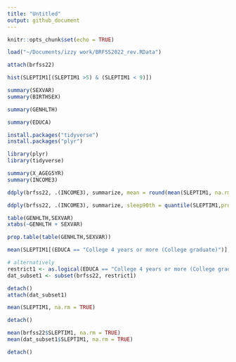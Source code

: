 ```yaml
---
title: "Untitled"
output: github_document
---
```


```r
knitr::opts_chunk$set(echo = TRUE)
```
```r
load("~/Documents/izzy work/BRFSS2022_rev.RData")
```
```r
attach(brfss22)

```
```r
hist(SLEPTIM1[(SLEPTIM1 >5) & (SLEPTIM1 < 9)])
```
```r
summary(SEXVAR)
summary(BIRTHSEX)
```
```r
summary(GENHLTH)
```
```r
summary(EDUCA)
```
```r
install.packages("tidyverse")
install.packages("plyr")
```
```r
library(plyr)
library(tidyverse)
```
```r
summary(X_AGEG5YR)
summary(INCOME3)
```
```r
ddply(brfss22, .(INCOME3), summarize, mean = round(mean(SLEPTIM1, na.rm = TRUE), 2), sd = round(sd(SLEPTIM1, na.rm = TRUE), 2), n_obsv = length(is.na(SLEPTIM1) == FALSE) )
```
```r
ddply(brfss22, .(INCOME3), summarize, sleep90th = quantile(SLEPTIM1,probs = 0.9, na.rm = TRUE), sleep10th = quantile(SLEPTIM1,probs = 0.1, na.rm = TRUE), n_obs = length(is.na(SLEPTIM1) == FALSE) )
```
```r
table(GENHLTH,SEXVAR)
xtabs(~GENHLTH + SEXVAR)
```
```r
prop.table(table(GENHLTH,SEXVAR))
```
```r
mean(SLEPTIM1[(EDUCA == "College 4 years or more (College graduate)")], na.rm = TRUE)

# alternatively
restrict1 <- as.logical(EDUCA == "College 4 years or more (College graduate)")
dat_subset1 <- subset(brfss22, restrict1)

detach()
attach(dat_subset1)

mean(SLEPTIM1, na.rm = TRUE)

detach()

```
```r
mean(brfss22$SLEPTIM1, na.rm = TRUE)
mean(dat_subset1$SLEPTIM1, na.rm = TRUE)

```
```r
detach()
```



